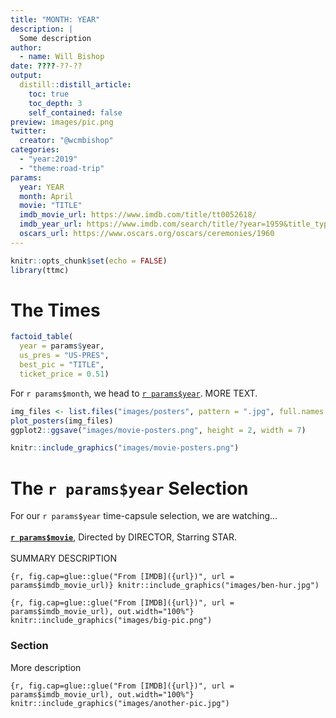 ```yaml
---
title: "MONTH: YEAR"
description: |
  Some description
author:
  - name: Will Bishop
date: ????-??-??
output:
  distill::distill_article:
    toc: true
    toc_depth: 3
    self_contained: false
preview: images/pic.png
twitter:
  creator: "@wcmbishop"
categories:
  - "year:2019"
  - "theme:road-trip"
params:
  year: YEAR
  month: April
  movie: "TITLE"
  imdb_movie_url: https://www.imdb.com/title/tt0052618/
  imdb_year_url: https://www.imdb.com/search/title/?year=1959&title_type=feature
  oscars_url: https://www.oscars.org/oscars/ceremonies/1960
---
```


```r
knitr::opts_chunk$set(echo = FALSE)
library(ttmc)
```

# The Times

```r
factoid_table(
  year = params$year, 
  us_pres = "US-PRES",
  best_pic = "TITLE",
  ticket_price = 0.51)
```

For `r params$month`, we head to [`r params$year`](`r params$imdb_year_url`). MORE TEXT.

```r
img_files <- list.files("images/posters", pattern = ".jpg", full.names = TRUE)
plot_posters(img_files)
ggplot2::ggsave("images/movie-posters.png", height = 2, width = 7)
```

```r
knitr::include_graphics("images/movie-posters.png")
```


# The `r params$year` Selection

For our `r params$year` time-capsule selection, we are watching...<br><br>
[**`r params$movie`**](`r params$imdb_movie_url`),
Directed by DIRECTOR, Starring STAR.<br><br>
SUMMARY DESCRIPTION

<aside>
```{r, fig.cap=glue::glue("From [IMDB]({url})", url = params$imdb_movie_url)}
knitr::include_graphics("images/ben-hur.jpg")
```
</aside>

```{r, fig.cap=glue::glue("From [IMDB]({url})", url = params$imdb_movie_url), out.width="100%"}
knitr::include_graphics("images/big-pic.png")
```

### Section

More description

```{r, fig.cap=glue::glue("From [IMDB]({url})", url = params$imdb_movie_url), out.width="100%"}
knitr::include_graphics("images/another-pic.jpg")
```

